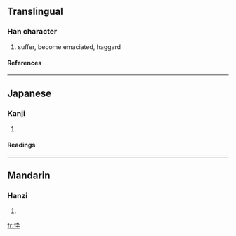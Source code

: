 {{see|悴}}

==Translingual==
===Han character===
{{Han char|rn=61|rad=心|as=04|sn=7|four=|canj=心大弓十 (PKNJ)}}
# suffer, become emaciated, haggard
====References====
{{Han ref|kx=0378.120|dkj=10381|dj=0706.120|hdz=42277.150|uh=5FF0|ud=24560}}
----
==Japanese==
===Kanji===
{{ja-kanji|grade=|rs=心04}}
# {{defn|Japanese}} 
====Readings====
{{ja-readings|on=[[すい]] (sui)|kun=[[せがれ]] (segare)}}
----
==Mandarin==
===Hanzi===
{{cmn-hanzi|pin=[[cuì]] ([[cui4]])|wg=ts'ui<sup>4</sup>}}
# {{defn|Mandarin}}

[[fr:忰]]